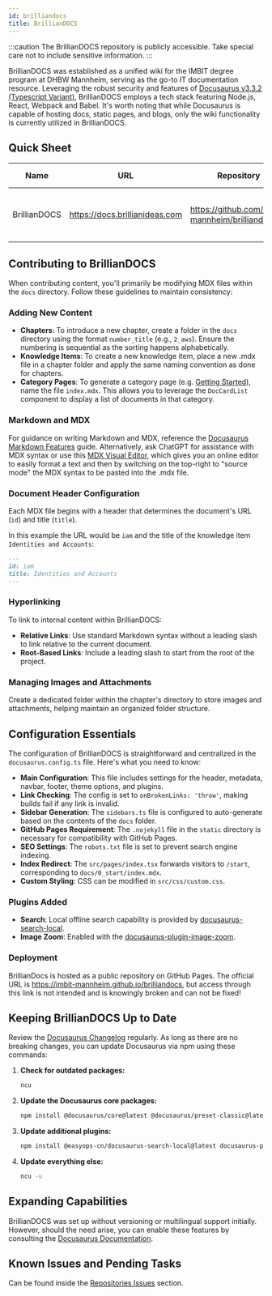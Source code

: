 ```yaml
---
id: brilliandocs
title: BrillianDOCS
---
```


:::caution
The BrillianDOCS repository is publicly accessible. Take special care not to include sensitive information.
:::

BrillianDOCS was established as a unified wiki for the IMBIT degree program at DHBW Mannheim, serving as the go-to IT documentation resource. Leveraging the robust security and features of [Docusaurus v3.3.2 (Typescript Variant)](https://docusaurus.io/docs), BrillianDOCS employs a tech stack featuring Node.js, React, Webpack and Babel. It's worth noting that while Docusaurus is capable of hosting docs, static pages, and blogs, only the wiki functionality is currently utilized in BrillianDOCS.

## Quick Sheet
| Name      | URL           | Repository                  | Tech Stack | Database | CPU Platform | Hosting Location    |
|-----------|---------------|----------------------------|------------|----------|--------------|------------|
| BrillianDOCS | https://docs.brillianideas.com | https://github.com/imbit-mannheim/brilliandocs | Docusaurus, Node.js, React, Webpack, Babel | N/A  | N/A         | GitHub Pages |

## Contributing to BrillianDOCS
When contributing content, you'll primarily be modifying MDX files within the `docs` directory. Follow these guidelines to maintain consistency:

### Adding New Content
- **Chapters**: To introduce a new chapter, create a folder in the `docs` directory using the format `number_title` (e.g., `2_aws`). Ensure the numbering is sequential as the sorting happens alphabetically.
- **Knowledge Items**: To create a new knowledge item, place a new .mdx file in a chapter folder and apply the same naming convention as done for chapters.
- **Category Pages**: To generate a category page (e.g. [Getting Started](/getting-started)), name the file `index.mdx`. This allows you to leverage the `DocCardList` component to display a list of documents in that category.

### Markdown and MDX
For guidance on writing Markdown and MDX, reference the [Docusaurus Markdown Features](https://docusaurus.io/docs/markdown-features) guide. Alternatively, ask ChatGPT for assistance with MDX syntax or use this [MDX Visual Editor](https://mdxeditor.dev/editor/demo), which gives you an online editor to easily format a text and then by switching on the top-right to "source mode" the MDX syntax to be pasted into the .mdx file.

### Document Header Configuration
Each MDX file begins with a header that determines the document's URL (`id`) and title (`title`).

In this example the URL would be `iam` and the title of the knowledge item `Identities and Accounts`:
```markdown
---
id: iam
title: Identities and Accounts
---
```

### Hyperlinking
To link to internal content within BrillianDOCS:

- **Relative Links**: Use standard Markdown syntax without a leading slash to link relative to the current document.
- **Root-Based Links**: Include a leading slash to start from the root of the project.

### Managing Images and Attachments
Create a dedicated folder within the chapter's directory to store images and attachments, helping maintain an organized folder structure.

## Configuration Essentials
The configuration of BrillianDOCS is straightforward and centralized in the `docusaurus.config.ts` file. Here's what you need to know:

- **Main Configuration**: This file includes settings for the header, metadata, navbar, footer, theme options, and plugins. 
- **Link Checking**: The config is set to `onBrokenLinks: 'throw'`, making builds fail if any link is invalid.
- **Sidebar Generation**: The `sidebars.ts` file is configured to auto-generate based on the contents of the `docs` folder.
- **GitHub Pages Requirement**: The `.nojekyll` file in the `static` directory is necessary for compatibility with GitHub Pages.
- **SEO Settings**: The `robots.txt` file is set to prevent search engine indexing.
- **Index Redirect**: The `src/pages/index.tsx` forwards visitors to `/start`, corresponding to `docs/0_start/index.mdx`.
- **Custom Styling**: CSS can be modified in `src/css/custom.css`.

### Plugins Added
- **Search**: Local offline search capability is provided by [docusaurus-search-local](https://github.com/easyops-cn/docusaurus-search-local).
- **Image Zoom**: Enabled with the [docusaurus-plugin-image-zoom](https://www.npmjs.com/package/docusaurus-plugin-image-zoom).

### Deployment
BrillianDocs is hosted as a public repository on GitHub Pages. The official URL is https://imbit-mannheim.github.io/brilliandocs, but access through this link is not intended and is knowingly broken and can not be fixed!

## Keeping BrillianDOCS Up to Date
Review the [Docusaurus Changelog](https://github.com/facebook/docusaurus/blob/main/CHANGELOG.md) regularly. As long as there are no breaking changes, you can update Docusaurus via npm using these commands:

1. **Check for outdated packages:**

   ```bash
   ncu
   ```

2. **Update the Docusaurus core packages:**

   ```bash
   npm install @docusaurus/core@latest @docusaurus/preset-classic@latest
   ```

3. **Update additional plugins:**

   ```bash
   npm install @easyops-cn/docusaurus-search-local@latest docusaurus-plugin-image-zoom@latest
   ```
4. **Update everything else:**

   ```bash
   ncu -u
   ```

## Expanding Capabilities

BrillianDOCS was set up without versioning or multilingual support initially. However, should the need arise, you can enable these features by consulting the [Docusaurus Documentation](https://docusaurus.io/docs).

## Known Issues and Pending Tasks
Can be found inside the [Repositories Issues](https://github.com/IMBIT-Mannheim/brilliandocs/issues) section.
